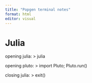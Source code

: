 ```yaml
---
title: "Popgen terminal notes"
format: html
editor: visual
---
```


# Julia

opening julia: \> julia

opening pluto: \> import Pluto; Pluto.run()

closing julia: \> exit()